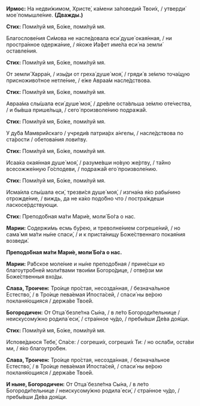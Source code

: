 **Ирмос:** На недви́жимом, Христе́, ка́мени за́поведий Твои́х, / утверди́ мое́ помышле́ние. **(Дважды.)**

**Стих:** Поми́луй мя, Бо́же, поми́луй мя.

Благослове́ния Си́мова не насле́довала еси́ душе́ окая́нная, / ни простра́нное одержа́ние, / я́коже Иа́фет име́ла еси́ на земли́ оставле́ния.

**Стих:** Поми́луй мя, Бо́же, поми́луй мя.

От земли́ Харра́н, / изы́ди от греха́ душе́ моя́, / гряди́ в зе́млю точа́щую присноживо́тное нетле́ние, / е́же Авраа́м насле́дствова.

**Стих:** Поми́луй мя, Бо́же, поми́луй мя.

Авраа́ма слы́шала еси́ душе́ моя́, / дре́вле оста́вльша зе́млю оте́чества, / и бы́вша прише́льца, / сего́ произволе́нию подража́й.

**Стих:** Поми́луй мя, Бо́же, поми́луй мя.

У ду́ба Мамври́йскаго / учреди́в патриа́рх а́нгелы, / насле́дствова по ста́рости / обетова́ния лови́тву.

**Стих:** Поми́луй мя, Бо́же, поми́луй мя.

Исаа́ка окая́нная душе́ моя́, / разуме́вши но́вую же́ртву, / та́йно всесожже́нную Го́сподеви, / подража́й его́ произволе́нию.

**Стих:** Поми́луй мя, Бо́же, поми́луй мя.

Исма́ила слы́шала еси́, трезви́ся душе́ моя́, / изгна́на я́ко рабы́нино отрожде́ние, / виждь, да не ка́ко подо́бно что / постра́ждеши ласкосе́рдствующи.

**Стих:** Преподо́бная ма́ти Мари́е, моли́ Бо́га о нас.

**Марии:** Содержи́мь есмь бу́рею, и треволне́нием согреше́ний, / но сама́ мя ма́ти ны́не спаси́, / и к приста́нищу Боже́ственнаго покая́ния возведи́.

**Преподо́бная ма́ти Мари́е, моли́ Бо́га о нас.**

**Марии:** Ра́бское моле́ние и ны́не преподо́бная / прине́сши ко благоутро́бней моли́твами твои́ми Богоро́дице, / отве́рзи ми Боже́ственныя вхо́ды.

**Слава, Троичен:** Тро́ице про́стая, несозда́нная, / безнача́льное Естество́, / в Тро́ице пева́емая Ипоста́сей, / спаси́ ны ве́рою покланя́ющияся / держа́ве Твое́й.

**Богородичен:** От Отца́ безле́тна Сы́на, / в ле́то Богороди́тельнице / неискусому́жно родила́ еси́, / стра́нное чу́до, / пребы́вши Де́ва доя́щи.

**Стих:** Поми́луй мя, Бо́же, поми́луй мя.

Испове́даюся Тебе́, Спа́се: / согреши́х, согреши́х Ти: / но осла́би, оста́ви ми, / я́ко благоутро́бен.

**Слава, Троичен:** Тро́ице про́стая, несозда́нная, / безнача́льное Естество́, / в Тро́ице пева́емая Ипоста́сей, / спаси́ ны ве́рою покланя́ющияся / держа́ве Твое́й.

**И ныне, Богородичен:** От Отца́ безле́тна Сы́на, / в ле́то Богороди́тельнице / неискусому́жно родила́ еси́, / стра́нное чу́до, / пребы́вши Де́ва доя́щи.
